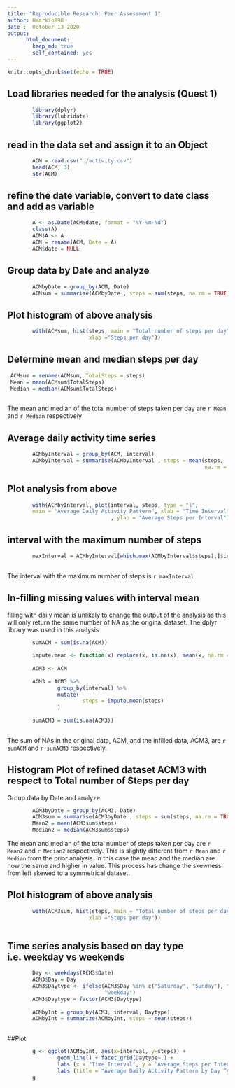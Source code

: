```yaml
---
title: "Reproducible Research: Peer Assessment 1"
author: Haarkin898
date :  October 13 2020
output:
      html_document:
        keep_md: true
        self_contained: yes
---
```


```r
knitr::opts_chunk$set(echo = TRUE)
```

## Load libraries needed for the analysis (Quest 1)
```r
       
        library(dplyr)
        library(lubridate)
        library(ggplot2)
```

## read in the data set and assign it to an Object
```r
        ACM = read.csv("./activity.csv")
        head(ACM, 3)
        str(ACM)
```        

## refine the date variable, convert to date class and add as variable
```r
        A <- as.Date(ACM$date, format = "%Y-%m-%d")
        class(A)
        ACM$A <- A
        ACM = rename(ACM, Date = A)
        ACM$date = NULL
```

## Group data by Date and analyze 
```r
        ACMbyDate = group_by(ACM, Date)
        ACMsum = summarise(ACMbyDate , steps = sum(steps, na.rm = TRUE) )
```       

## Plot histogram of above analysis
```r
        with(ACMsum, hist(steps, main = "Total number of steps per day", 
                          xlab ="Steps per day"))
```       

## Determine mean and median steps per day 
```r
 ACMsum = rename(ACMsum, TotalSteps = steps)
 Mean = mean(ACMsum$TotalSteps)
 Median = median(ACMsum$TotalSteps)
 
``` 

The mean and median of the total number of steps taken per day are `r Mean` and `r Median` respectively

## Average daily activity time series  

```r
        ACMbyInterval = group_by(ACM, interval)
        ACMbyInterval = summarise(ACMbyInterval , steps = mean(steps, 
                                                               na.rm = TRUE) )
```      
        
## Plot analysis from above
```r
        with(ACMbyInterval, plot(interval, steps, type = "l", 
        main = "Average Daily Activity Pattern", xlab = "Time Interval"
                                 , ylab = "Average Steps per Interval"))
```
        
## interval with the maximum number of steps 
```r
        maxInterval = ACMbyInterval[which.max(ACMbyInterval$steps),]$interval
        
```

The interval with the maximum number of steps is `r maxInterval`

## In-filling missing values with interval mean 
filling with daily mean is unlikely to change the output of the analysis as this will only return the same number of NA as the original dataset.
The dplyr library was used in this analysis
```r
        sumACM = sum(is.na(ACM))
        
        impute.mean <- function(x) replace(x, is.na(x), mean(x, na.rm = TRUE))
        
        ACM3 <- ACM
        
        ACM3 = ACM3 %>%
                group_by(interval) %>%
                mutate(
                        steps = impute.mean(steps)
                )
        
        sumACM3 = sum(is.na(ACM3))
        
```

The sum of NAs in the original data, ACM, and the infilled data, ACM3, are 
`r sumACM` and `r sumACM3` respectively. 

## Histogram Plot of refined dataset ACM3 with respect to Total number of Steps per day

Group data by Date and analyze 
```r
        ACM3byDate = group_by(ACM3, Date)
        ACM3sum = summarise(ACM3byDate , steps = sum(steps, na.rm = TRUE) )
        Mean2 = mean(ACM3sum$steps)
        Median2 = median(ACM3sum$steps)
```
The mean and median of the total number of steps taken per day are `r Mean2` and 
`r Median2` respectively. This is slightly different from `r Mean` and `r Median` 
from the prior analysis. In this case the mean and the median are now the same 
and higher in value. This process has change the skewness from left skewed to
a symmetrical dataset.

## Plot histogram of above analysis 
```r
        with(ACM3sum, hist(steps, main = "Total number of steps per day", 
                          xlab ="Steps per day"))
        
```
        
## Time series analysis based on day type i.e. weekday vs weekends
        
```r
        Day <- weekdays(ACM3$Date)
        ACM3$Day = Day
        ACM3$Daytype <- ifelse(ACM3$Day %in% c("Saturday", "Sunday"), "weekend",
                               "weekday")
        ACM3$Daytype = factor(ACM3$Daytype)
        
        ACMbyInt = group_by(ACM3, interval, Daytype)
        ACMbyInt = summarize(ACMbyInt, steps = mean(steps))
        
```
##Plot
```r
        g <- ggplot(ACMbyInt, aes(x=interval, y=steps)) +
                geom_line() + facet_grid(Daytype~.) +
                labs (x = "Time Interval", y = "Average Steps per Interval") +
                labs (title = "Average Daily Activity Pattern by Day Type")
        g
```
